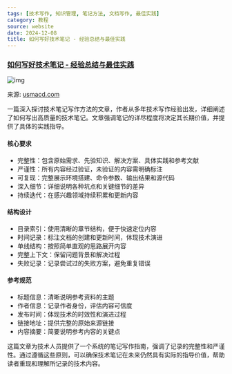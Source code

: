 ```yaml
---
tags: [技术写作, 知识管理, 笔记方法, 文档写作, 最佳实践]
category: 教程
source: website
date: 2024-12-08
title: 如何写好技术笔记 - 经验总结与最佳实践
---
```


### [如何写好技术笔记 - 经验总结与最佳实践](https://www.usmacd.com/cn/how_to_write_technique_note/)

![img](https://img.mengpeng.tech/i/2024/12/07/67544ab59ba05.webp)

来源: [usmacd.com](https://www.usmacd.com/cn/how_to_write_technique_note/)

一篇深入探讨技术笔记写作方法的文章，作者从多年技术写作经验出发，详细阐述了如何写出高质量的技术笔记。文章强调笔记的详尽程度将决定其长期价值，并提供了具体的实践指导。

#### 核心要求
- 完整性：包含原始需求、先验知识、解决方案、具体实践和参考文献
- 严谨性：所有内容经过验证，未验证的内容需明确标注
- 可复现：完整展示环境搭建、命令参数、输出结果和源代码
- 深入细节：详细说明各种坑点和关键细节的差异
- 持续迭代：在感兴趣领域持续积累和更新内容

#### 结构设计
- 目录索引：使用清晰的章节结构，便于快速定位内容
- 时间记录：标注文档的创建和更新时间，体现技术演进
- 单线结构：按照简单直观的思路展开内容
- 完整上下文：保留问题背景和解决过程
- 失败记录：记录尝试过的失败方案，避免重复错误

#### 参考规范
- 标题信息：清晰说明参考资料的主题
- 作者信息：记录作者身份，评估内容可信度
- 发布时间：体现技术的时效性和演进过程
- 链接地址：提供完整的原始来源链接
- 内容摘要：简要说明参考内容的关键点

这篇文章为技术人员提供了一个系统的笔记写作指南，强调了记录的完整性和严谨性。通过遵循这些原则，可以确保技术笔记在未来仍然具有实际的指导价值，帮助读者重现和理解所记录的技术内容。 